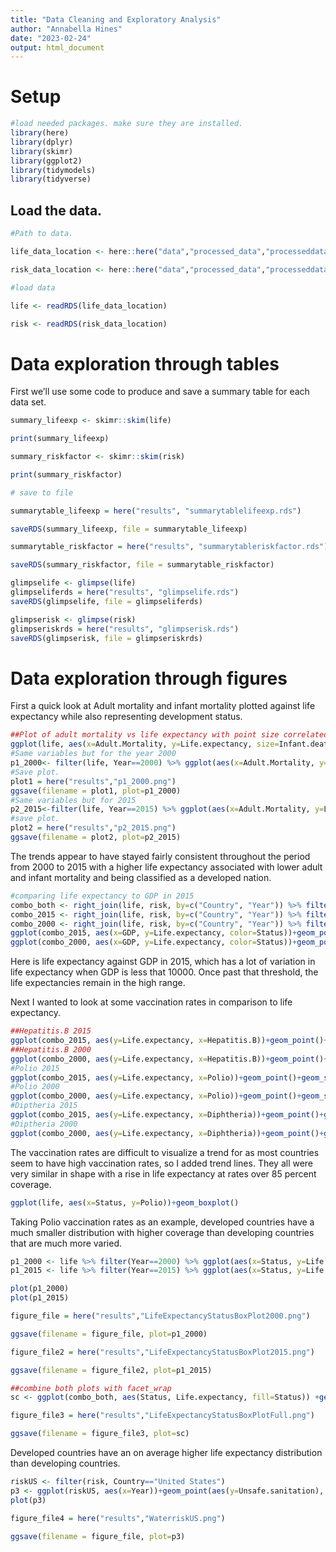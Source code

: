 ```yaml
---
title: "Data Cleaning and Exploratory Analysis"
author: "Annabella Hines"
date: "2023-02-24"
output: html_document
---
```


# Setup

```r
#load needed packages. make sure they are installed.
library(here)
library(dplyr)
library(skimr)
library(ggplot2)
library(tidymodels)
library(tidyverse)
```


## Load the data.

```r
#Path to data.

life_data_location <- here::here("data","processed_data","processeddata_life.rds")

risk_data_location <- here::here("data","processed_data","processeddata_risk.rds")

#load data

life <- readRDS(life_data_location)

risk <- readRDS(risk_data_location)
```


# Data exploration through tables

First we'll use some code to produce and save a summary table for each data set.

```r
summary_lifeexp <- skimr::skim(life)

print(summary_lifeexp)

summary_riskfactor <- skimr::skim(risk)

print(summary_riskfactor)

# save to file

summarytable_lifeexp = here("results", "summarytablelifeexp.rds")

saveRDS(summary_lifeexp, file = summarytable_lifeexp)

summarytable_riskfactor = here("results", "summarytableriskfactor.rds")

saveRDS(summary_riskfactor, file = summarytable_riskfactor)

glimpselife <- glimpse(life)
glimpseliferds = here("results", "glimpselife.rds")
saveRDS(glimpselife, file = glimpseliferds)

glimpserisk <- glimpse(risk)
glimpseriskrds = here("results", "glimpserisk.rds")
saveRDS(glimpserisk, file = glimpseriskrds)

```


# Data exploration through figures

First a quick look at Adult mortality and infant mortality plotted against life expectancy while also representing development status.
```r
##Plot of adult mortality vs life expectancy with point size correlated to infant deaths and color to status of country
ggplot(life, aes(x=Adult.Mortality, y=Life.expectancy, size=Infant.deaths, color=Status))+geom_point()+geom_jitter()
#Same variables but for the year 2000
p1_2000<- filter(life, Year==2000) %>% ggplot(aes(x=Adult.Mortality, y=Life.expectancy, size=Infant.deaths, color=Status))+geom_point()+geom_jitter()+ylab("Life Expectancy")+ xlab("Adult Mortality")+labs(title="Life Expectancy vs Adult Mortality with Infant Deaths and Country Status 2000")
#Save plot.
plot1 = here("results","p1_2000.png")
ggsave(filename = plot1, plot=p1_2000) 
#Same variables but for 2015
p2_2015<-filter(life, Year==2015) %>% ggplot(aes(x=Adult.Mortality, y=Life.expectancy, color=Status, size=Infant.deaths))+geom_point()+geom_jitter()+ylab("Life Expectancy")+ xlab("Adult Mortality")+labs(title="Life Expectancy vs Adult Mortality with Infant Deaths and Country Status 2015")
#save plot.
plot2 = here("results","p2_2015.png")
ggsave(filename = plot2, plot=p2_2015)
```
The trends appear to have stayed fairly consistent throughout the period from 2000 to 2015 with a higher life expectancy associated with lower adult and infant mortality and being classified as a developed nation.

```r
#comparing life expectancy to GDP in 2015
combo_both <- right_join(life, risk, by=c("Country", "Year")) %>% filter(Year==c(2000, 2015)) %>% drop_na(Status)
combo_2015 <- right_join(life, risk, by=c("Country", "Year")) %>% filter(Year==2015)
combo_2000 <- right_join(life, risk, by=c("Country", "Year")) %>% filter(Year==2000)
ggplot(combo_2015, aes(x=GDP, y=Life.expectancy, color=Status))+geom_point()
ggplot(combo_2000, aes(x=GDP, y=Life.expectancy, color=Status))+geom_point()
```
Here is life expectancy against GDP in 2015, which has a lot of variation in life expectancy when GDP is less that 10000. Once past that threshold, the life expectancies remain in the high range.

Next I wanted to look at some vaccination rates in comparison to life expectancy.
```r
##Hepatitis.B 2015
ggplot(combo_2015, aes(y=Life.expectancy, x=Hepatitis.B))+geom_point()+geom_smooth()
##Hepatitis.B 2000
ggplot(combo_2000, aes(y=Life.expectancy, x=Hepatitis.B))+geom_point()+geom_smooth()
#Polio 2015
ggplot(combo_2015, aes(y=Life.expectancy, x=Polio))+geom_point()+geom_smooth()
#Polio 2000
ggplot(combo_2000, aes(y=Life.expectancy, x=Polio))+geom_point()+geom_smooth()
#Diptheria 2015
ggplot(combo_2015, aes(y=Life.expectancy, x=Diphtheria))+geom_point()+geom_smooth()
#Diptheria 2000
ggplot(combo_2000, aes(y=Life.expectancy, x=Diphtheria))+geom_point()+geom_smooth()
```
The vaccination rates are difficult to visualize a trend for as most countries seem to have high vaccination rates, so I added trend lines. They all were very similar in shape with a rise in life expectancy at rates over 85 percent coverage.

```r
ggplot(life, aes(x=Status, y=Polio))+geom_boxplot()
```
Taking Polio vaccination rates as an example, developed countries have a much smaller distribution with higher coverage than developing countries that are much more varied.

```r
p1_2000 <- life %>% filter(Year==2000) %>% ggplot(aes(x=Status, y=Life.expectancy, fill=Status)) + geom_boxplot()+ylab("Life Expectancy")+xlab("Development Status")+labs(title="Life Expectancy Distribution by Development Status in 2000")
p1_2015 <- life %>% filter(Year==2015) %>% ggplot(aes(x=Status, y=Life.expectancy, fill=Status)) + geom_boxplot()+ylab("Life Expectancy")+xlab("Development Status")+labs(title="Life Expectancy Distribution by Development Status in 2015")

plot(p1_2000)
plot(p1_2015)

figure_file = here("results","LifeExpectancyStatusBoxPlot2000.png")

ggsave(filename = figure_file, plot=p1_2000) 

figure_file2 = here("results","LifeExpectancyStatusBoxPlot2015.png")

ggsave(filename = figure_file2, plot=p1_2015) 

##combine both plots with facet_wrap
sc <- ggplot(combo_both, aes(Status, Life.expectancy, fill=Status)) +geom_boxplot()+facet_wrap(vars(Year))

figure_file3 = here("results","LifeExpectancyStatusBoxPlotFull.png")

ggsave(filename = figure_file3, plot=sc) 
```
Developed countries have an on average higher life expectancy distribution than developing countries.

```r
riskUS <- filter(risk, Country=="United States")
p3 <- ggplot(riskUS, aes(x=Year))+geom_point(aes(y=Unsafe.sanitation), color="blue")+geom_point(aes(y=Unsafe.water.source),color="darkgreen")+labs(title="Deaths Due to Unsafe Water Source, Unsafe Sanitation, or No Access to Handwashing Facilities in the US")+geom_point(aes(y=No.access.to.handwashing.facility), color="red")+ylab("Deaths")
plot(p3)

figure_file4 = here("results","WaterriskUS.png")

ggsave(filename = figure_file, plot=p3) 
```


